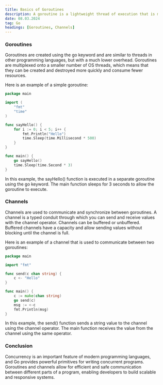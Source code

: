 ```yaml
---
title: Basics of Goroutines
description: A goroutine is a lightweight thread of execution that is managed by the Go runtime.
date: 08.03.2024
tag: Go
headings: [Goroutines, Channels]
---
```


### Goroutines

Goroutines are created using the go keyword and are similar to threads in other programming languages, but with a much lower overhead. Goroutines are multiplexed onto a smaller number of OS threads, which means that they can be created and destroyed more quickly and consume fewer resources.

Here is an example of a simple goroutine:

```go
package main

import (
    "fmt"
    "time"
)

func sayHello() {
    for i := 0; i < 5; i++ {
        fmt.Println("Hello")
        time.Sleep(time.Millisecond * 500)
    }
}

func main() {
    go sayHello()
    time.Sleep(time.Second * 3)
}
```

In this example, the sayHello() function is executed in a separate goroutine using the go keyword. The main function sleeps for 3 seconds to allow the goroutine to execute.

### Channels

Channels are used to communicate and synchronize between goroutines. A channel is a typed conduit through which you can send and receive values with the channel operator. Channels can be buffered or unbuffered. Buffered channels have a capacity and allow sending values without blocking until the channel is full.

Here is an example of a channel that is used to communicate between two goroutines:

```go
package main

import "fmt"

func send(c chan string) {
    c <- "Hello"
}

func main() {
    c := make(chan string)
    go send(c)
    msg := <-c
    fmt.Println(msg)
}
```

In this example, the send() function sends a string value to the channel using the channel operator. The main function receives the value from the channel using the same operator.

### Conclusion

Concurrency is an important feature of modern programming languages, and Go provides powerful primitives for writing concurrent programs. Goroutines and channels allow for efficient and safe communication between different parts of a program, enabling developers to build scalable and responsive systems.
